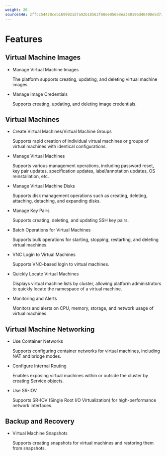 ```yaml
---
weight: 20
sourceSHA: 2ffcc54470ceb1699921d7a92b18563f60ee056e8ea380196d48400e5d732f6b
---
```


# Features

## Virtual Machine Images

- Manage Virtual Machine Images

  The platform supports creating, updating, and deleting virtual machine images.

- Manage Image Credentials

  Supports creating, updating, and deleting image credentials.

## Virtual Machines

- Create Virtual Machines/Virtual Machine Groups

  Supports rapid creation of individual virtual machines or groups of virtual machines with identical configurations.

- Manage Virtual Machines

  Supports various management operations, including password reset, key pair updates, specification updates, label/annotation updates, OS reinstallation, etc.

- Manage Virtual Machine Disks

  Supports disk management operations such as creating, deleting, attaching, detaching, and expanding disks.

- Manage Key Pairs

  Supports creating, deleting, and updating SSH key pairs.

- Batch Operations for Virtual Machines

  Supports bulk operations for starting, stopping, restarting, and deleting virtual machines.

- VNC Login to Virtual Machines

  Supports VNC-based login to virtual machines.

- Quickly Locate Virtual Machines

  Displays virtual machine lists by cluster, allowing platform administrators to quickly locate the namespace of a virtual machine.

- Monitoring and Alerts

  Monitors and alerts on CPU, memory, storage, and network usage of virtual machines.

## Virtual Machine Networking

- Use Container Networks

  Supports configuring container networks for virtual machines, including NAT and bridge modes.

- Configure Internal Routing

  Enables exposing virtual machines within or outside the cluster by creating Service objects.

- Use SR-IOV

  Supports SR-IOV (Single Root I/O Virtualization) for high-performance network interfaces.

## Backup and Recovery

- Virtual Machine Snapshots

  Supports creating snapshots for virtual machines and restoring them from snapshots.